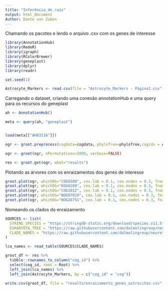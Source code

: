 ```yaml
---
title: "Inferência_de_raiz"
output: html_document
Author: Dante von Zuben
---
```


Chamando os pacotes e lendo o arquivo .csv com os genes de interesse

```r

library(AnnotationHub)
library(RedeR)
library(igraph)
library(RColorBrewer)
library(geneplast)
library(dplyr)
library(readr)

set.seed(1)

Astrocyte_Markers <- read.csv(file = "Astrocyte_Markers - Página1.csv", header = T)
```


Carregando o dataset, criando uma conexão annotationHub e uma query para os recursos do geneplast
```r
ah <- AnnotationHub()

meta <- query(ah, "geneplast")


load(meta[["AH83116"]])

ogr <- groot.preprocess(cogdata=cogdata, phyloTree=phyloTree,cogids = Astrocyte_Markers$cog, spid="9606")

ogr <- groot(ogr, nPermutations=1000, verbose=FALSE)

res <- groot.get(ogr, what="results")
```

Plotando as árvores com os enraizamentos dos genes de interesse
```r
groot.plot(ogr, whichOG="COG0580", cex.lab = 0.1, cex.nodes = 0.3, fname="results/gproot")
groot.plot(ogr, whichOG="KOG0200", cex.lab = 0.1, cex.nodes = 0.3, fname="results/gproot")
groot.plot(ogr, whichOG="COG1012", cex.lab = 0.1, cex.nodes = 0.3, fname="results/gproot")
groot.plot(ogr, whichOG="NOG07029", cex.lab = 0.1, cex.nodes = 0.3, fname="results/gproot")
groot.plot(ogr, whichOG="NOG26751", cex.lab = 0.1, cex.nodes = 0.3, fname="results/gproot")
```

Nomeando os clados do enraizamento
```r
SOURCES <- list(
  STRING_SPECIES = "https://stringdb-static.org/download/species.v11.5.txt",
  EUKARYOTA_TREE = "https://raw.githubusercontent.com/dalmolingroup/neurotransmissionevolution/ctenophora_before_porifera/data/hybrid_tree_modified.nwk",
  CLADE_NAMES = "https://raw.githubusercontent.com/dalmolingroup/neurotransmissionevolution/ctenophora_before_porifera/analysis/geneplast_clade_names.tsv"
)

lca_names <- read_table(SOURCES$CLADE_NAMES)

groot_df <- res %>%  
  tibble::rownames_to_column("cog_id") %>%
  select(cog_id, root = Root) %>%
  left_join(lca_names) %>%
  left_join(Astrocyte_Markers, by = c("cog_id" = "cog"))

write.csv(groot_df, file = "results/enraizamento_genes_astrocitos.csv", row.names = F)

```